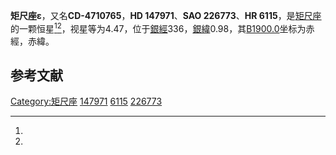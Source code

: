 {{Starbox begin
| name = 矩尺座ε
}}
{{Starbox observe
| epoch = [[J2000.0|J2000.0]]
| constell = [[矩尺座|矩尺座]]<ref name=SIMBAD>{{cite web
 | url=http://simbad.u-strasbg.fr/simbad/sim-id?Ident=HR+6115
 | title =Pulsating variable Star
 | publisher=Centre de Données astronomiques de Strasbourg
 | work=SIMBAD
 | accessdate=2012-07-13}}</ref><ref name=DATA>{{cite web
 | url=http://vizier.u-strasbg.fr/viz-bin/VizieR-5?-out.add=.&-source=5050&-corr=PK=HR&-out.max=9999&HR=6115
 | title =VizieR Detailed Page
 | accessdate=2012-07-13}}</ref>
| 星官 = 
| ra = {{RA|16|27|11.1}}<ref name=SIMBAD /><ref name=DATA />
| dec = {{DEC|-47|33|18}}<ref name=SIMBAD /><ref name=DATA />
| appmag_v = 4.47<ref name=SIMBAD /><ref name=DATA />
}}
{{Starbox character
| class = B4V<ref name=SIMBAD /><ref name=DATA />
| b-v = -0.07<ref name=SIMBAD /><ref name=DATA />
| u-b = -0.53<ref name=SIMBAD /><ref name=DATA />
| r-i = -0.04<ref name=SIMBAD /><ref name=DATA />
| variable = 
}}
{{Starbox astrometry
| radial_v = -0.53
| prop_mo_ra = -12
| parallax = 
| p_error = 
}}
{{Starbox catalog
| names =CD-4710765，[[SAO星表|SAO]] 226773，[[HD星表|HD]] 147971，[[HR星表|HR]] 6115}}
{{Starbox reference |Simbad=HR+6115}}
{{Starbox end}}

'''矩尺座ε'''，又名'''CD-4710765'''，'''HD 147971'''、'''SAO 226773'''、'''HR 6115'''，是[[矩尺座|矩尺座]]的一颗恒星<ref name=SIMBAD /><ref name=DATA />，视星等为4.47，位于[[銀道座標系|銀經]]336，[[銀道座標系|銀緯]]0.98，其[[B1900.0|B1900.0]]坐标为赤經{{RA|16|19|50.9}}，赤緯{{DEC|-47|0.98|36}}。

== 参考文献 ==
{{reflist}}

{{star-stub}}

{{矩尺座恒星}}
[[Category:矩尺座|Category:矩尺座]]
[[Category:HD和HDE天體|147971]]
[[Category:HR天體|6115]]
[[Category:SAO天體|226773]]